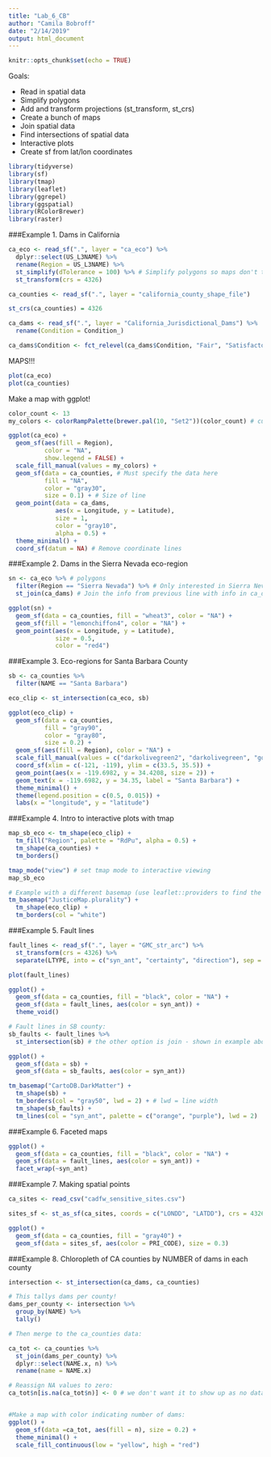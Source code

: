 ```yaml
---
title: "Lab_6_CB"
author: "Camila Bobroff"
date: "2/14/2019"
output: html_document
---
```


```r
knitr::opts_chunk$set(echo = TRUE)
```

Goals:

- Read in spatial data
- Simplify polygons
- Add and transform projections (st_transform, st_crs)
- Create a bunch of maps
- Join spatial data
- Find intersections of spatial data
- Interactive plots
- Create sf from lat/lon coordinates

```r

library(tidyverse)
library(sf)
library(tmap)
library(leaflet)
library(ggrepel)
library(ggspatial)
library(RColorBrewer)
library(raster)

```

###Example 1. Dams in California

```r

ca_eco <- read_sf(".", layer = "ca_eco") %>% 
  dplyr::select(US_L3NAME) %>% 
  rename(Region = US_L3NAME) %>% 
  st_simplify(dTolerance = 100) %>% # Simplify polygons so maps don't take forever to load
  st_transform(crs = 4326)

```

```r
ca_counties <- read_sf(".", layer = "california_county_shape_file")

st_crs(ca_counties) = 4326
```

```r
ca_dams <- read_sf(".", layer = "California_Jurisdictional_Dams") %>% 
  rename(Condition = Condition_)

ca_dams$Condition <- fct_relevel(ca_dams$Condition, "Fair", "Satisfactory", "Unsatisfactory", "Poor") # Easy way to relevel (this will be important later)

```

MAPS!!!

```r
plot(ca_eco)
plot(ca_counties)
```

Make a map with ggplot!
```r

color_count <- 13
my_colors <- colorRampPalette(brewer.pal(10, "Set2"))(color_count) # customize color palette if you need more.

ggplot(ca_eco) +
  geom_sf(aes(fill = Region),
          color = "NA",
          show.legend = FALSE) +
  scale_fill_manual(values = my_colors) + 
  geom_sf(data = ca_counties, # Must specify the data here
          fill = "NA",
          color = "gray30",
          size = 0.1) + # Size of line
  geom_point(data = ca_dams,
             aes(x = Longitude, y = Latitude), 
             size = 1,
             color = "gray10",
             alpha = 0.5) +
  theme_minimal() +
  coord_sf(datum = NA) # Remove coordinate lines

```

###Example 2. Dams in the Sierra Nevada eco-region

```r

sn <- ca_eco %>% # polygons
  filter(Region == "Sierra Nevada") %>% # Only interested in Sierra Nevada
  st_join(ca_dams) # Join the info from previous line with info in ca_dams

ggplot(sn) +
  geom_sf(data = ca_counties, fill = "wheat3", color = "NA") +
  geom_sf(fill = "lemonchiffon4", color = "NA") +
  geom_point(aes(x = Longitude, y = Latitude),
             size = 0.5,
             color = "red4")

```

###Example 3. Eco-regions for Santa Barbara County
```r

sb <- ca_counties %>% 
  filter(NAME == "Santa Barbara")

eco_clip <- st_intersection(ca_eco, sb)

ggplot(eco_clip) +
  geom_sf(data = ca_counties, 
          fill = "gray90", 
          color = "gray80", 
          size = 0.2) +
  geom_sf(aes(fill = Region), color = "NA") +
  scale_fill_manual(values = c("darkolivegreen2", "darkolivegreen", "gold2")) +
  coord_sf(xlim = c(-121, -119), ylim = c(33.5, 35.5)) + 
  geom_point(aes(x = -119.6982, y = 34.4208, size = 2)) +
  geom_text(x = -119.6982, y = 34.35, label = "Santa Barbara") +
  theme_minimal() +
  theme(legend.position = c(0.5, 0.015)) +
  labs(x = "longitude", y = "latitude")

```

###Example 4. Intro to interactive plots with tmap

```r

map_sb_eco <- tm_shape(eco_clip) +
  tm_fill("Region", palette = "RdPu", alpha = 0.5) +
  tm_shape(ca_counties) +
  tm_borders()

tmap_mode("view") # set tmap mode to interactive viewing
map_sb_eco

# Example with a different basemap (use leaflet::providers to find the basemap names)
tm_basemap("JusticeMap.plurality") +
  tm_shape(eco_clip) +
  tm_borders(col = "white")

```

###Example 5. Fault lines

```r

fault_lines <- read_sf(".", layer = "GMC_str_arc") %>% 
  st_transform(crs = 4326) %>% 
  separate(LTYPE, into = c("syn_ant", "certainty", "direction"), sep = ",")

plot(fault_lines)

ggplot() +
  geom_sf(data = ca_counties, fill = "black", color = "NA") +
  geom_sf(data = fault_lines, aes(color = syn_ant)) +
  theme_void()

# Fault lines in SB county:
sb_faults <- fault_lines %>% 
  st_intersection(sb) # the other option is join - shown in example above

ggplot() +
  geom_sf(data = sb) +
  geom_sf(data = sb_faults, aes(color = syn_ant))

tm_basemap("CartoDB.DarkMatter") +
  tm_shape(sb) +
  tm_borders(col = "gray50", lwd = 2) + # lwd = line width
  tm_shape(sb_faults) +
  tm_lines(col = "syn_ant", palette = c("orange", "purple"), lwd = 2)

```

###Example 6. Faceted maps
```r

ggplot() +
  geom_sf(data = ca_counties, fill = "black", color = "NA") +
  geom_sf(data = fault_lines, aes(color = syn_ant)) +
  facet_wrap(~syn_ant)

```

###Example 7. Making spatial points

```r

ca_sites <- read_csv("cadfw_sensitive_sites.csv")

sites_sf <- st_as_sf(ca_sites, coords = c("LONDD", "LATDD"), crs = 4326) # Order matters here! R needs Longitude and the Latitude

ggplot() +
  geom_sf(data = ca_counties, fill = "gray40") +
  geom_sf(data = sites_sf, aes(color = PRI_CODE), size = 0.3)
```

###Example 8. Chloropleth of CA counties by NUMBER of dams in each county
```r

intersection <- st_intersection(ca_dams, ca_counties)

# This tallys dams per county!
dams_per_county <- intersection %>% 
  group_by(NAME) %>% 
  tally()

# Then merge to the ca_counties data: 

ca_tot <- ca_counties %>% 
  st_join(dams_per_county) %>% 
  dplyr::select(NAME.x, n) %>%
  rename(name = NAME.x)

# Reassign NA values to zero:
ca_tot$n[is.na(ca_tot$n)] <- 0 # we don't want it to show up as no data.. 


#Make a map with color indicating number of dams: 
ggplot() +
  geom_sf(data =ca_tot, aes(fill = n), size = 0.2) +
  theme_minimal() +
  scale_fill_continuous(low = "yellow", high = "red")

```











